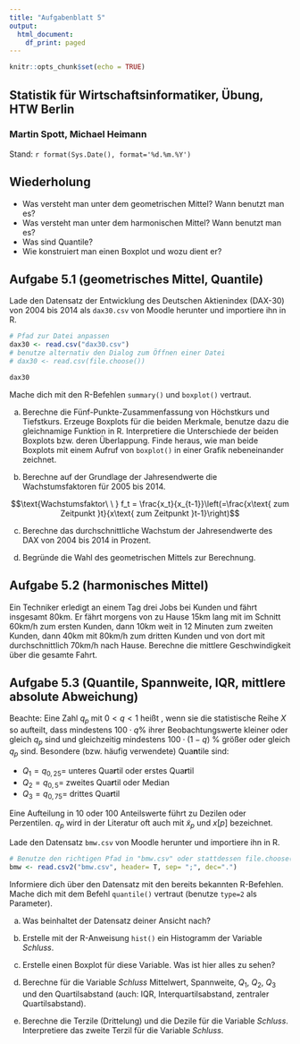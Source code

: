 ```yaml
---
title: "Aufgabenblatt 5"
output:
  html_document:
    df_print: paged
---
```


```r
knitr::opts_chunk$set(echo = TRUE)
```


## Statistik für Wirtschaftsinformatiker, Übung, HTW Berlin
### Martin Spott, Michael Heimann
Stand: `r format(Sys.Date(), format='%d.%m.%Y')`

## Wiederholung

* Was versteht man unter dem geometrischen Mittel? Wann benutzt man es? 
* Was versteht man unter dem harmonischen Mittel? Wann benutzt man es? 
* Was sind Quantile?
* Wie konstruiert man einen Boxplot und wozu dient er?


## Aufgabe 5.1 (geometrisches Mittel, Quantile)

Lade den Datensatz der Entwicklung des Deutschen Aktienindex (DAX-30) von 2004 bis 2014 als `dax30.csv` von Moodle herunter und importiere ihn in R. 
```r
# Pfad zur Datei anpassen
dax30 <- read.csv("dax30.csv")
# benutze alternativ den Dialog zum Öffnen einer Datei
# dax30 <- read.csv(file.choose())

dax30
```

Mache dich mit den R-Befehlen `summary()` und `boxplot()` vertraut. 

a) Berechne die Fünf-Punkte-Zusammenfassung von Höchstkurs und Tiefstkurs. Erzeuge Boxplots für die beiden Merkmale, benutze dazu die gleichnamige Funktion in R. Interpretiere die Unterschiede der beiden Boxplots bzw. deren Überlappung. Finde heraus, wie man beide Boxplots mit einem Aufruf von `boxplot()` in einer Grafik nebeneinander zeichnet.  

b) Berechne auf der Grundlage der Jahresendwerte die Wachstumsfaktoren für 2005 bis 2014. 

$$\text{Wachstumsfaktor\ \ } f_t = \frac{x_t}{x_{t-1}}\left(=\frac{x\text{ zum Zeitpunkt }t}{x\text{ zum Zeitpunkt }t-1}\right)$$

c) Berechne das durchschnittliche Wachstum der Jahresendwerte des DAX von 2004 bis 2014 in Prozent.

d) Begründe die Wahl des geometrischen Mittels zur Berechnung. 



## Aufgabe 5.2 (harmonisches Mittel)
Ein Techniker erledigt an einem Tag drei Jobs bei Kunden und fährt insgesamt 80km. Er fährt morgens von zu Hause 15km lang mit im Schnitt 60km/h zum ersten Kunden, dann 10km weit in 12 Minuten zum zweiten Kunden, dann 40km mit 80km/h zum dritten Kunden und von dort mit durchschnittlich 70km/h nach Hause. Berechne die mittlere Geschwindigkeit über die gesamte Fahrt.   



## Aufgabe 5.3 (Quantile, Spannweite, IQR, mittlere absolute Abweichung)
Beachte: Eine Zahl $q_p$ mit $0 < q < 1$ heißt \emph{q-Quantil}, wenn sie die statistische Reihe $X$  so aufteilt, dass mindestens $100\cdot q$\% ihrer Beobachtungswerte kleiner oder gleich  $q_p$ sind und gleichzeitig mindestens $100\cdot (1-q)$ \% größer oder gleich $q_p$ sind.
Besondere (bzw. häufig verwendete) Qua**n**tile sind:

* $Q_1= q_{0,25}=$  unteres Qua**r**til oder erstes Qua**r**til 
* $Q_2= q_{0,5}=$   zweites Qua**r**til oder Median
* $Q_3= q_{0,75}=$  drittes Qua**r**til

Eine Aufteilung in 10 oder 100 Anteilswerte führt zu Dezilen oder Perzentilen. $q_p$ wird in der Literatur oft auch mit $\tilde{x}_p$ und $x[p]$ bezeichnet.

Lade den Datensatz `bmw.csv` von Moodle herunter und importiere ihn in R.
```r
# Benutze den richtigen Pfad in "bmw.csv" oder stattdessen file.choose()
bmw <- read.csv2("bmw.csv", header= T, sep= ";", dec=".")
```

Informiere dich über den Datensatz mit den bereits bekannten R-Befehlen. Mache dich mit dem Befehl `quantile()` vertraut (benutze `type=2` als Parameter). 

a) Was beinhaltet der Datensatz deiner Ansicht nach?    

b) Erstelle mit der R-Anweisung `hist()` ein Histogramm der Variable *Schluss*.  

c) Erstelle einen Boxplot für diese Variable.  Was ist hier alles zu sehen?  

d) Berechne für die Variable *Schluss*  Mittelwert, Spannweite, 
$Q_1$,   $Q_2$,   $Q_3$ und den  Quartilsabstand (auch: IQR, Interquartilsabstand, zentraler Quartilsabstand).  

<!-- e) Berechne die absolute mittlere Abweichung für die Variable *Schluss*. -->

e)  Berechne die Terzile (Drittelung) und die Dezile für die Variable *Schluss*. Interpretiere das zweite Terzil für die Variable *Schluss*.


